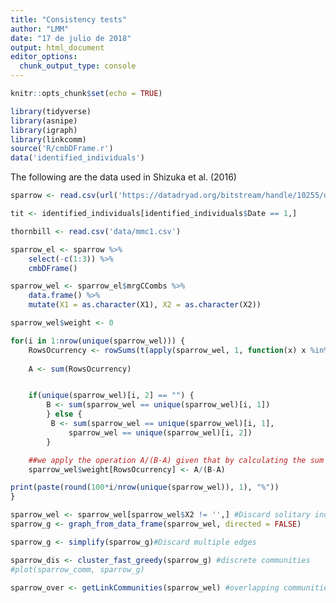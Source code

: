 ```yaml
---
title: "Consistency tests"
author: "LMM"
date: "17 de julio de 2018"
output: html_document
editor_options: 
  chunk_output_type: console
---
```


```r
knitr::opts_chunk$set(echo = TRUE)
```

```r
library(tidyverse)
library(asnipe)
library(igraph)
library(linkcomm)
source('R/cmbDFrame.r')
data('identified_individuals')
```

The following are the data used in Shizuka et al. (2016)

```r
sparrow <- read.csv(url('https://datadryad.org/bitstream/handle/10255/dryad.63926/Flock_Season3_Dryad.csv'), na.strings = c('NA', ' ', ''))

tit <- identified_individuals[identified_individuals$Date == 1,]

thornbill <- read.csv('data/mmc1.csv')
```


```r
sparrow_el <- sparrow %>% 
    select(-c(1:3)) %>%
    cmbDFrame()

sparrow_wel <- sparrow_el$mrgCCombs %>% 
    data.frame() %>%
    mutate(X1 = as.character(X1), X2 = as.character(X2))
```

```r
sparrow_wel$weight <- 0

for(i in 1:nrow(unique(sparrow_wel))) {
    RowsOcurrency <- rowSums(t(apply(sparrow_wel, 1, function(x) x %in%  unique(sparrow_wel)[i, ]))) == 2
    
    A <- sum(RowsOcurrency)


    if(unique(sparrow_wel)[i, 2] == "") {
        B <- sum(sparrow_wel == unique(sparrow_wel)[i, 1])
        } else {
         B <- sum(sparrow_wel == unique(sparrow_wel)[i, 1],
             sparrow_wel == unique(sparrow_wel)[i, 2])   
        }

    ##we apply the operation A/(B-A) given that by calculating the sum of the frecuency of A and B we are adding twice the value of the interaction A*B.
    sparrow_wel$weight[RowsOcurrency] <- A/(B-A)

print(paste(round(100*i/nrow(unique(sparrow_wel)), 1), "%"))
}
```

```r
sparrow_wel <- sparrow_wel[sparrow_wel$X2 != '',] #Discard solitary individuals
sparrow_g <- graph_from_data_frame(sparrow_wel, directed = FALSE) 

sparrow_g <- simplify(sparrow_g)#Discard multiple edges

sparrow_dis <- cluster_fast_greedy(sparrow_g) #discrete communities
#plot(sparrow_comm, sparrow_g)

sparrow_over <- getLinkCommunities(sparrow_wel) #overlapping communities
```
